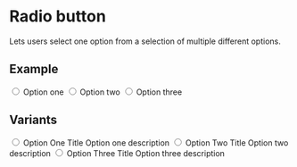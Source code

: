 

<Meta title="Components/Radio button" component={Input} />

# Radio button

Lets users select one option from a selection of multiple different options.

## Example

<Canvas>
  <Story name="Default">
    <Label htmlFor="optionOne">
      <Input type="radio" id="optionOne" name="option" value="optionOne" />
      Option one
    </Label>
    <Label htmlFor="optionTwo">
      <Input type="radio" id="optionTwo" name="option" value="optionTwo" />
      Option two
    </Label>
    <Label htmlFor="optionThree">
      <Input type="radio" id="optionThree" name="option" value="optionThree" />
      Option three
    </Label>
  </Story>
</Canvas>

## Variants

<Canvas>
  <Story name="Boxy">
    <Label htmlFor="boxyOptionOne" style={{
      padding: '2.5em 1.5em',
      'border-radius': '1px solid ${colors.bordersLight}',
      border: '1px solid ${colors.bordersLight}',
      flex: '1 1 33.3333333%',
      cursor: 'pointer',
      display: 'flex',
      background: '#fff',
      color: '${colors.textLight}',
      position: 'relative',
      transition: 'padding 200ms ease-in-out',
      'flex-direction': 'column',
      'box-shadow': '0 2px 2px 0 rgba(0, 0, 0, 0.18)',
      'border-radius': '4px',
      'margin-bottom': '20px',
      }}>
      <Input
        type="radio"
        variant="boxy"
        id="boxyOptionOne"
        name="option"
        value="boxyOptionOne"
      />
      <span style={{
        'font-weight': 'bold',
        'letter-spacing': '0',
        'margin-left': '3em',
        'color': '${colors.text}',
        'display': 'flex',
        'margin-top': '-1em',
      }}>
      Option One Title
      </span>
      <span style={{
        'font-weight': 'normal',
        'font-size': '1em',
        'letter-spacing': '0',
        'margin-left': '3em',
        'margin-bottom': '-1em',
      }}>
      Option one description
      </span>
    </Label>
    <Label htmlFor="boxyOptionTwo" style={{
      padding: '2.5em 1.5em',
      'border-radius': '1px solid ${colors.bordersLight}',
      flex: '1 1 33.3333333%',
      cursor: 'pointer',
      display: 'flex',
      background: '#fff',
      color: '${colors.textLight}',
      position: 'relative',
      transition: 'padding 200ms ease-in-out',
      'flex-direction': 'column',
      'box-shadow': '0 2px 2px 0 rgba(0, 0, 0, 0.18)',
      'border-radius': '4px',
      'margin-bottom': '20px',
      }}>
      <Input
        type="radio"
        variant="boxy"
        id="boxyOptionTwo"
        name="option"
        value="boxyOptionTwo"
      />
      <span style={{
        'font-weight': 'bold',
        'letter-spacing': '0',
        'margin-left': '3em',
        'color': '${colors.text}',
        'display': 'flex',
        'margin-top': '-1em',
      }}>
      Option Two Title
      </span>
      <span style={{
        'font-weight': 'normal',
        'font-size': '1em',
        'letter-spacing': '0',
        'margin-left': '3em',
        'margin-bottom': '-1em',
      }}>
      Option two description
      </span>
    </Label>
    <Label htmlFor="boxyOptionThree" style={{
      padding: '2.5em 1.5em',
      'border-radius': '1px solid ${colors.bordersLight}',
      flex: '1 1 33.3333333%',
      cursor: 'pointer',
      display: 'flex',
      background: '#fff',
      color: '${colors.textLight}',
      position: 'relative',
      transition: 'padding 200ms ease-in-out',
      'flex-direction': 'column',
      'box-shadow': '0 2px 2px 0 rgba(0, 0, 0, 0.18)',
      'border-radius': '4px',
      'margin-bottom': '20px',
      }}>
      <Input
        type="radio"
        variant="boxy"
        id="boxyOptionThree"
        name="option"
        value="boxyOptionThree"
      />
      <span style={{
        'font-weight': 'bold',
        'letter-spacing': '0',
        'margin-left': '3em',
        'color': '${colors.text}',
        'display': 'flex',
        'margin-top': '-1em',
      }}>
      Option Three Title
      </span>
      <span style={{
        'font-weight': 'normal',
        'font-size': '1em',
        'letter-spacing': '0',
        'margin-left': '3em',
        'margin-bottom': '-1em',
      }}>
      Option three description
      </span>
    </Label>
  </Story>
</Canvas>
